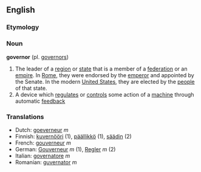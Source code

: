 ==English==
===Etymology===
=== Noun ===
'''governor''' (pl. [[governors]])

#The leader of a [[region]] or [[state]] that is a member of a [[federation]] or an [[empire]].  In [[Roman Empire|Rome]], they were endorsed by the [[emperor]] and appointed by the Senate.  In the modern [[United States]], they are elected by the [[people]] of that state.
#A device which [[regulate]]s or [[control]]s some action of a [[machine]] through automatic [[feedback]]

===Translations===
*Dutch: [[goeverneur]] ''m''
*Finnish: [[kuvernööri]] (1), [[päällikkö]] (1), [[säädin]] (2)
*French: [[gouverneur]] ''m''
*German: [[Gouverneur]] ''m'' (1), [[Regler]] ''m'' (2)
*Italian: [[governatore]] ''m''
*Romanian: [[guvernator]] ''m''